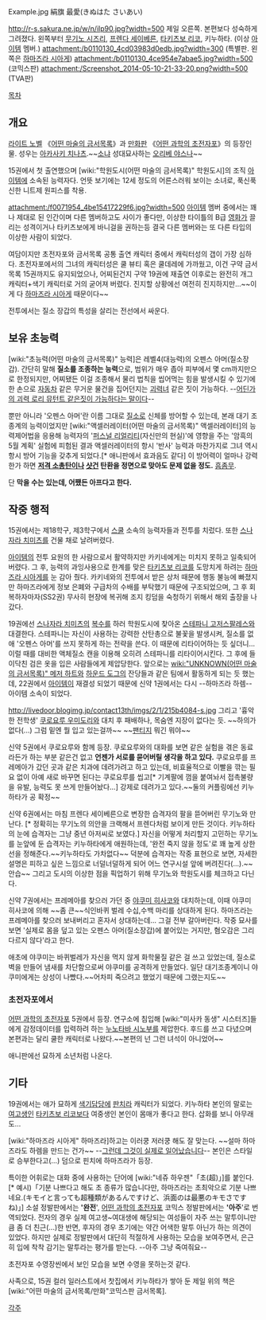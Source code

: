 Example.jpg
絹旗 最愛(きぬはた さいあい)


http://r-s.sakura.ne.jp/w/n/ilp90.jpg?width=500
제일 오른쪽. 본편보다 성숙하게 그려졌다.
왼쪽부터 [[무기노 시즈리]], [[프렌다 세이베른]], [[타키츠보 리코]], 키누하타. (이상 [[아이템]] 멤버.)
attachment:/b0110130_4cd03983d0edb.jpg?width=300
(특별판. 왼쪽은 [[하마즈라 시아게]])
attachment:/b0110130_4ce954e7abae5.jpg?width=500
(코믹스판)
attachment:/Screenshot_2014-05-10-21-33-20.png?width=500
(TVA판)

[[목차]]
== 개요 ==
[[라이트 노벨]] 《[[어떤 마술의 금서목록]]》과 [[만화]]판 《[[어떤 과학의 초전자포]]》의 등장인물. 성우는 [[아카사키 치나츠]].~~[[소냐]] 성대묘사하는 [[오리베 야스나]]~~

15권에서 첫 출연했으며 [wiki:"학원도시(어떤 마술의 금서목록)" 학원도시]의 조직 [[아이템]]에 소속된 능력자다. 언뜻 보기에는 12세 정도의 어른스러워 보이는 소녀로, 푹신푹신한 니트제 원피스를 착용.

attachment:/f0071954_4be15417229f6.jpg?width=500
[[아이템]] 멤버 중에서는 꽤나 제대로 된 인간이며 다른 멤버하고도 사이가 좋다만, 이상한 타이틀의 B급 [[영화]]가 끌리는 성격이거나 타키츠보에게 바니걸을 권하는등 결국 다른 멤버와는 또 다른 타입의 이상한 사람이 되었다. 

여담이지만 초전자포와 금서목록 공통 출연 캐릭터 중에서 캐릭터성의 갭이 가장 심하다. 초전자포에서의 그녀의 캐릭터성은 쿨 뷰티 혹은 쿨데레에 가까웠고, 이건 구약 금서목록 15권까지도 유지되었으나, 어찌된건지 구약 19권에 재출연 이후로는 완전히 개그 캐릭터+색기 캐릭터로 거의 굳어져 버렸다. 진지할 상황에선 여전히 진지하지만...~~이게 다 [[하마즈라 시아게]] 때문이다~~

전투에서는 질소 장갑의 특성을 살리는 전선에서 싸운다.

== 보유 초능력 ==
[wiki:"초능력(어떤 마술의 금서목록)" 능력]은 레벨4(대능력)의 오펜스 아머(질소장갑). 간단히 말해 '''질소를 조종하는 능력'''으로, 범위가 매우 좁아 피부에서 몇 cm까지만으로 한정되지만, 어찌됐든 이걸 조종해서 물리 법칙을 씹어먹는 힘을 발생시킬 수 있기에 한 손으로 [[자동차]] 같은 무거운 물건을 집어던지는 [[괴력녀]] 같은 짓이 가능하다. --[[몰리 헤이즈|어딘가의 괴력 로리 뮤턴트 같은짓이 가능하다는 말이다]]--

뿐만 아니라 '오펜스 아머'란 이름 그대로 [[질소]]로 신체를 방어할 수 있는데, 본래 대기 조종계의 능력이었지만 [wiki:"액셀러레이터(어떤 마술의 금서목록)" 액셀러레이터]의 능력제어법을 응용해 능력자의 '[[퍼스널 리얼리티]](자신만의 현실)'에 영향을 주는 '암흑의 5월 계획' 실험에 피험된 결과 액셀러레이터의 항시 '반사' 능력과 마찬가지로 그녀 역시 항시 방어 기능을 갖추게 되었다.[* 애니판에서 효과음도 같다] 이 방어력이 얼마나 강력한가 하면 '''[[저격 소총]]탄이나 [[샷건]] 탄환을 정면으로 맞아도 문제 없을 정도.''' [[흠좀무]].

단 '''막을 수는 있는데, 어쨌든 아프다고 한다.'''

== 작중 행적 == 
15권에서는 제18학구, 제3학구에서 [[스쿨]] 소속의 능력자들과 전투를 치렀다. 또한 [[스나자라 치미츠]]를 건물 채로 날려버렸다.

[[아이템]]의 전투 요원의 한 사람으로서 활약하지만 카키네에게는 미치지 못하고 일축되어 버렸다. 그 후, 능력의 과잉사용으로 한계를 맞은 [[타키츠보 리코]]를 도망치게 하려는 [[하마즈라 시아게]]를 눈 감아 줬다. 카키네와의 전투에서 받은 상처 때문에 행동 불능에 빠졌지만 하마즈라에게 정보 은폐와 구급차의 수배를 부탁했기 때문에 구조되었으며, 그 후 회복하자마자(SS2권) 무사히 현장에 복귀해 조지 킹덤을 숙청하기 위해서 해외 출장을 나갔다.

19권에선 [[스나자라 치미츠]]의 [[복수]]를 하러 학원도시에 찾아온 [[스테파니 고저스팔레스]]와 대결한다. 스테파니는 자신이 사용하는 강력한 산탄총으로 불꽃을 발생시켜, 질소를 없애 '오펜스 아머'를 쓰지 못하게 하는 전략을 쓴다. 이 때문에 리타이어하는 듯 싶더니... 이럴 때를 대비한 액체질소 캔을 이용해 오히려 스테파니를 리타이어시킨다. 그 후에 들이닥친 검은 옷을 입은 사람들에게 제압당한다. 앞으로는 [[wiki:"UNKNOWN(어떤 마술의 금서목록)" 메저 하트]]와 [[하운드 도그]]의 잔당들과 같은 팀에서 활동하게 되는 듯 했는데, 22권에서 [[아이템]]이 재결성 되었기 때문에 신약 1권에서는 다시 --하마즈라 하렘--아이템 소속이 되었다.

http://livedoor.blogimg.jp/contact13th/imgs/2/1/215b4084-s.jpg
그리고 '흉악한 전학생' [[쿠로요루 우미도리]]와 대치 후 패배하나, 목숨엔 지장이 없다는 듯.
~~하의가 없다(...) 그럼 밑엔 뭘 입고 있는걸까~~ ~~[[팬티]]지 뭐긴 뭐야~~

신약 5권에서 쿠로요루와 함께 등장. 쿠로요루와의 대화를 보면 같은 실험을 겪은 동료라든가 하는 부분 같은건 없고 '''언젠가 서로를 묻어버릴 생각을 하고 있다.''' 쿠로요루를 프레메아가 갔던 곳과 같은 치과에 데려가려고 하고 있는데, 비효율적으로 이빨을 깎는 필요 없이 아예 새로 바꾸면 된다는 쿠로요루를 씹고[* 기계팔에 껌을 붙여놔서 접촉불량을 유발, 능력도 못 쓰게 만들어놨다...] 강제로 데려가고 있다.~~둘의 커플링에선 키누하타가 공 확정~~

신약 6권에서는 마침 프렌다 세이베른으로 변장한 습격자의 팔을 뜯어버린 무기노와 만난다. [* 정확히는 무기노의 의안을 크랙해서 프렌다처럼 보이게 만든 것이다. 키누하타의 눈에 습격자는 그냥 중년 아저씨로 보였다.]
자신을 어떻게 처리할지 고민하는 무기노를 눈앞에 둔 습격자는 키누하타에게 애원하는데, '완전 죽지 않을 정도'로 꽤 높게 상한선을 정해준다.~~키누하타도 가차없다~~ 덕분에 습격자는 작중 표현으로 보면, 자세한 설명은 피하고 싶은 느낌으로 너덜너덜하게 되어 어느 연구시설 앞에 버려진다(...).~~안습~~
그리고 도시의 이상한 점을 픽업하기 위해 무기노와 학원도시를 체크하고 다닌다.


신약 7권에서는 프레메아를 찾으러 가던 중 [[야쿠미 히사코]]와 대치하는데, 이때 야쿠미 히사코에 의해 ~~좀 큰~~식인바퀴 벌레 수십,수백 마리를 상대하게 된다.
하마즈라는 프레메아를 찾으러 보내버리고 혼자서 상대하는데... 
그걸 전부 갈아버린다. 작중 묘사를 보면 '실제로 몸을 덮고 있는 오펜스 아머(질소장갑)에 붙어있는 거지만, 혐오감은 그리 다르지 않다'라고 한다.

애초에 야쿠미는 바퀴벌레가 자신을 먹지 않게 화학물질 같은 걸 쓰고 있었는데, 질소로 벽을 만들어 냄새를 차단함으로써 야쿠미를 공격하게 만들었다. 일단 대기조종계이니 야쿠미에게는 상성이 나빴다.~~어차피 죽으려고 했었기 때문에 그랬는지도~~
=== 초전자포에서 ===
[[어떤 과학의 초전자포]] 5권에서 등장. 연구소에 침입해 [wiki:"미사카 동생" 시스터즈]들에게 감정데이터를 입력하려 하는 [[누노타바 시노부]]를 제압한다. 후드를 쓰고 다녔으며 본편과는 달리 쿨한 캐릭터로 나왔다.~~본편의 넌 그런 녀석이 아니었어~~

애니판에선 묘하게 소년처럼 나온다.
 
== 기타 ==
19권에서는 애가 묘하게 [[색기담당]]에 [[판치라]] 캐릭터가 되었다. 키누하타 본인의 말로는 [[여고생]]인 [[타키츠보 리코]]보다 여중생인 본인이 몸매가 좋다고 한다. 삽화를 보니 아무래도…

[wiki:"하마즈라 시아게" 하마즈라]하고는 이러쿵 저러쿵 해도 잘 맞는다. ~~설마 하마즈라도 하렘을 만드는 건가~~ --[[그런데 그것이 실제로 일어났습니다]]-- 본인은 스타일로 승부한다고(…) 덤으로 핀치에 하마즈라가 등장.

특이한 어휘로는 대화 중에 사용하는 단어에 [wiki:"네쥬 하우젠"「초(超)」]를 붙인다.[* 예시)「기분 나쁘다고 해도 초 종류가 많습니다만, 하마즈라는 초최악으로 기분 나쁘네요.(キモイと言っても超種類があるんですけど、浜面のは最悪のキモさですね)」] 소설 정발판에서는 ''''완전'''', [[어떤 과학의 초전자포]] 코믹스 정발판에서는 ''''아주''''로 번역되었다. 전자의 경우 실제 여고생~여대생에 해당되는 여성들이 자주 쓰는 말투이니만큼 좀 더 친근(...)한 반면, 후자의 경우 초기에는 약간 어색한 말투 아닌가 하는 의견이 있었다. 하지만 실제로 정발판에서 대단히 적절하게 사용하는 모습을 보여주면서, 은근히 입에 착착 감기는 말투라는 평가를 받는다. --아주 그냥 죽여줘요--

초전자포 수영장씬에서 보인 모습을 보면 수영을 못하는것 같다.

사족으로, 15권 컬러 일러스트에서 찻집에서 키누하타가 쌓아 둔 제일 위의 책은 [wiki:"어떤 마술의 금서목록/만화"코믹스판 금서목록].



[[각주]]
